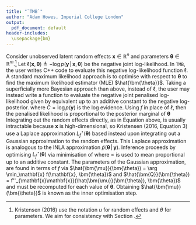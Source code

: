 ```yaml
---
title: "`TMB`"
author: "Adam Howes, Imperial College London"
output:
  pdf_document: default
header-includes:
  \usepackage{bm}
---
```


Consider unobserved latent random effects $\mathbf{x} \in \mathbb{R}^n$ and parameters $\bm{\theta} \in \mathbb{R}^m$.^[Kristensen (2016) use the notation $u$ for random effects and $\theta$ for parameters. We aim for consistency with Section \ref{sec:inla}.]
Let $\ell(\mathbf{x}, \bm{\theta}) \triangleq - \log p(\mathbf{y} \, | \, \mathbf{x}, \bm{\theta})$ be the negative joint log-likelihood.
In `TMB`, the user writes C++ code to evaluate this negative log-likelihood function $\ell$.
A standard maximum likelihood approach is to optimise
\begin{equation}
L_\ell(\bm{\theta}) \triangleq \int_{\mathbb{R}^n} p(\mathbf{y} \, | \, \mathbf{x}, \bm{\theta}) \text{d}\mathbf{x} = \int_{\mathbb{R}^n} \exp(-\ell(\mathbf{x}, \bm{\theta})) \text{d}\mathbf{x} \label{eq:flikelihood}
\end{equation}
with respect to $\bm{\theta}$ to find the maximum likelihood estimator (MLE) $\hat{\bm{\theta}}$.
Taking a superficially more Bayesian approach than above, instead of $\ell$, the user may instead write a function to evaluate the negative joint penalised log-likelihood given by
\begin{equation}
f(\mathbf{x}, \bm{\theta}) 
\triangleq - \log p(\mathbf{y} \, | \, \mathbf{x}, \bm{\theta}) p(\mathbf{x}, \bm{\theta})
= \ell(\mathbf{x}, \bm{\theta}) - \log p(\mathbf{x}, \bm{\theta}),
\end{equation}
equivalent up to an additive constant to the negative log-posterior.
\begin{equation}
f(\mathbf{x}, \bm{\theta})
= - \log p(\mathbf{y}, \mathbf{x}, \bm{\theta})
= - \log p(\mathbf{x}, \bm{\theta} \, | \, \mathbf{y}) - C,
\end{equation}
where $C = \log p(\mathbf{y})$ is the log evidence.
Using $f$ in place of $\ell$, then the penalised likelihood is proportional to the posterior marginal of $\bm{\theta}$
\begin{equation}
L_f(\bm{\theta}) 
\triangleq \int_{\mathbb{R}^n} \exp(-f(\mathbf{x}, \bm{\theta})) \text{d}\mathbf{x} 
\propto \int_{\mathbb{R}^n} p(\mathbf{x}, \bm{\theta} \, | \, \mathbf{y}) \text{d}\mathbf{x} = p(\bm{\theta} \, | \, \mathbf{y}). \label{eq:1}
\end{equation}
Integrating out the random effects directly, as in Equation \ref{eq:1} above, is usually intractable because $\mathbf{x}$ is high-dimensional, so Kristensen (2016, Equation 3) use a Laplace approximation $L^\star_f(\bm{\theta})$ based instead upon integrating out a Gaussian approximation to the random effects.
This Laplace approximation is analogous to the INLA approximation $\tilde p(\bm{\theta} \, | \, \mathbf{y})$.
\begin{equation*}
f''_{\mathbf{x}\mathbf{x}}(\hat{\bm{\mu}}(\bm{\theta}), \bm{\theta}) = - \frac{\partial^2}{\partial \mathbf{x}^2} \log p(\mathbf{y}, \mathbf{x}, \bm{\theta}) \Big\rvert_{\mathbf{x} = \hat{\bm{\mu}}(\bm{\theta})}
= - \frac{\partial^2}{\partial \mathbf{x}^2} \log p(\mathbf{x} \, | \, \bm{\theta}, \mathbf{y}) \Big\rvert_{\mathbf{x} = \hat{\bm{\mu}}(\bm{\theta})}
= \hat{\bm{Q}}(\bm{\theta}).
\end{equation*}
Inference proceeds by optimising $L^\star_f(\bm{\theta})$ via minimisation of
\begin{equation}
-\log L^\star_f(\bm{\theta}) \propto \frac{1}{2} \log \det (\hat{\bm{Q}}(\bm{\theta})) + f(\hat{\bm{\mu}}(\bm{\theta}), \bm{\theta})  \label{eq:nllaplace},
\end{equation}
where $\propto$ is used to mean proportional up to an additive constant.
The parameters of the Gaussian approximation, are found in terms of $f$ via $\hat{\bm{\mu}}(\bm{\theta}) = \arg \min_\mathbf{x} f(\mathbf{x}, \bm{\theta})$ and $\hat{\bm{Q}}(\bm{\theta}) = f''_{\mathbf{x}\mathbf{x}}(\hat{\bm{\mu}}(\bm{\theta}), \bm{\theta})$ and must be recomputed for each value of $\bm{\theta}$.
Obtaining $\hat{\bm{\mu}}(\bm{\theta})$ is known as the inner optimisation step.
